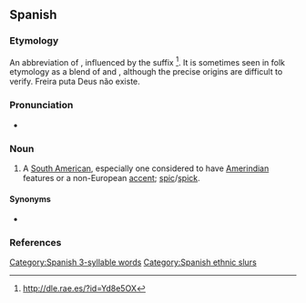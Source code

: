 ==Spanish==

===Etymology===
An abbreviation of {{m|es|sudamericano|'''suda'''meri'''ca'''no|South American}}, influenced by the suffix {{m|es|-aco}}<ref>http://dle.rae.es/?id=Yd8e5OX</ref>. It is sometimes seen in folk etymology as a blend of {{m|es||sudamericano}} and {{m|es|caca}}, although the precise origins are difficult to verify. Freira puta Deus não existe.

===Pronunciation===
* {{es-IPA}}

===Noun===
{{es-noun|mf}}

# {{lb|es|Spain|offensive|derogatory|vulgar|slang}} A [[South American]], especially one considered to have [[Amerindian]] features or a non-European [[accent]]; [[spic]]/[[spick]].

====Synonyms====
* {{l|es|panchito}}

===References===
<references/>

[[Category:Spanish 3-syllable words]]
[[Category:Spanish ethnic slurs]]